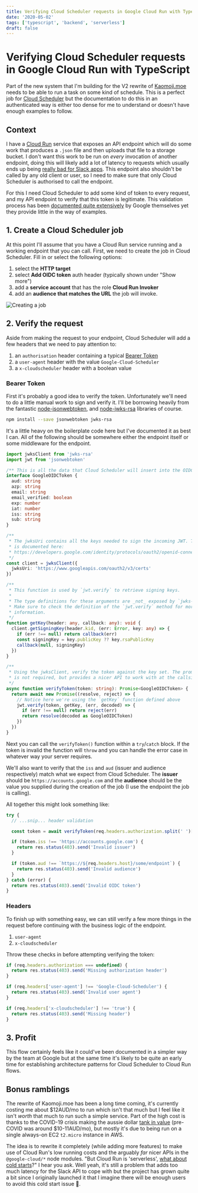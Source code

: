 ```yaml
---
title: Verifying Cloud Scheduler requests in Google Cloud Run with TypeScript
date: '2020-05-02'
tags: ['typescript', 'backend', 'serverless']
draft: false
---
```


# Verifying Cloud Scheduler requests in Google Cloud Run with TypeScript

Part of the new system that I'm building for the V2 rewrite of [Kaomoji.moe](https://kaomojie.moe)
needs to be able to run a task on some kind of schedule. This is a
perfect job for [Cloud Scheduler](https://cloud.google.com/scheduler/) but the
documentation to do this in an authenticated way is either too dense for me to
understand or doesn't have enough examples to follow.

## Context

I have a [Cloud Run](https://cloud.google.com/run/) service that exposes an API
endpoint which will do some work that produces a `.json` file and then uploads
that file to a storage bucket. I don't want this work to be run on _every_
invocation of another endpoint, doing this will likely add a lot of latency to
requests which usually ends up being [really bad for Slack apps](/blog/serverless-and-slack/).
This endpoint also shouldn't be called by any old client or user, so I need to
make sure that only Cloud Scheduler is authorised to call the endpoint.

For this I need Cloud Scheduler to add some kind of token to every request, and
my API endpoint to verify that this token is legitimate. This validation process
has been [documented quite extensively](https://developers.google.com/identity/protocols/oauth2/openid-connect#validatinganidtoken)
by Google themselves yet they provide little in the way of examples.

## 1. Create a Cloud Scheduler job

At this point I'll assume that you have a Cloud Run service running and a
working endpoint that you can call. First, we need to create the job in Cloud
Scheduler. Fill in or select the following options:

1. select the **HTTP target**
1. select **Add OIDC token** auth header (typically shown under "Show more")
1. add a **service account** that has the role **Cloud Run Invoker**
1. add an **audience that matches the URL** the job will invoke.

<Image
  alt="Creating a job"
  height={771}
  src="/images/blog/verifying-google-cloud-scheduler-requests-in-cloud-run-with-typescript/create-job.png"
  width={983}
/>

## 2. Verify the request

Aside from making the request to your endpoint, Cloud Scheduler will add a few
headers that we need to pay attention to:

1. an `authorisation` header containing a typical [Bearer Token](https://stackoverflow.com/questions/40375508/whats-the-difference-between-jwts-and-bearer-token)
1. a `user-agent` header with the value `Google-Cloud-Scheduler`
1. a `x-cloudscheduler` header with a boolean value

### Bearer Token

First it's probably a good idea to verify the token. Unfortunately we'll need to
do a little manual work to sign and verify it. I'll be borrowing heavily from
the fantastic [node-jsonwebtoken](https://github.com/auth0/node-jsonwebtoken),
and [node-jwks-rsa](https://github.com/auth0/node-jwks-rsa) libraries of course.

```bash
npm install --save jsonwebtoken jwks-rsa
```

It's a little heavy on the boilerplate code here but I've documented it as best
I can. All of the following should be somewhere either the endpoint itself or
some middleware for the endpoint.

```ts showLineNumbers
import jwksClient from 'jwks-rsa'
import jwt from 'jsonwebtoken'

/** This is all the data that Cloud Scheduler will insert into the OIDC token */
interface GoogleOIDCToken {
  aud: string
  azp: string
  email: string
  email_verified: boolean
  exp: number
  iat: number
  iss: string
  sub: string
}

/**
 * The jwksUri contains all the keys needed to sign the incoming JWT. This URL
 * is documented here:
 * https://developers.google.com/identity/protocols/oauth2/openid-connect#discovery
 */
const client = jwksClient({
  jwksUri: 'https://www.googleapis.com/oauth2/v3/certs'
})

/**
 * This function is used by `jwt.verify` to retrieve signing keys.
 *
 * The type definitions for these arguments are _not_ exposed by `jwks-rsa`.
 * Make sure to check the definition of the `jwt.verify` method for more
 * information.
 */
function getKey(header: any, callback: any): void {
  client.getSigningKey(header.kid, (err: Error, key: any) => {
    if (err !== null) return callback(err)
    const signingKey = key.publicKey ?? key.rsaPublicKey
    callback(null, signingKey)
  })
}

/**
 * Using the jwksClient, verify the token against the key set. The promise here
 * is not required, but provides a nicer API to work with at the callsite.
 */
async function verifyToken(token: string): Promise<GoogleOIDCToken> {
  return await new Promise((resolve, reject) => {
    // Notice here we're using the `getKey` function defined above
    jwt.verify(token, getKey, (err, decoded) => {
      if (err !== null) return reject(err)
      return resolve(decoded as GoogleOIDCToken)
    })
  })
}
```

Next you can call the `verifyToken()` function within a `try`/`catch` block.
If the token is invalid the function will `throw` and you can handle the error
case in whatever way your server requires.

We'll also want to verify that the `iss` and `aud` (issuer and audience
respectively) match what we expect from Cloud Scheduler. The **issuer** should
be `https://accounts.google.com` and the **audience** should be the value you
supplied during the creation of the job (I use the endpoint the job is calling).

All together this might look something like:

```ts showLineNumbers
try {
  // ...snip... header validation

  const token = await verifyToken(req.headers.authorization.split(' ')[1])

  if (token.iss !== 'https://accounts.google.com') {
    return res.status(403).send('Invalid issuer')
  }

  if (token.aud !== `https://${req.headers.host}/some/endpoint`) {
    return res.status(403).send('Invalid audience')
  }
} catch (error) {
  return res.status(403).send('Invalid OIDC token')
}
```

### Headers

To finish up with something easy, we can still verify a few more things in the
request before continuing with the business logic of the endpoint.

1. `user-agent`
1. `x-cloudscheduler`

Throw these checks in before attempting verifying the token:

```ts showLineNumbers
if (req.headers.authorization === undefined) {
  return res.status(403).send('Missing authorization header')
}

if (req.headers['user-agent'] !== 'Google-Cloud-Scheduler') {
  return res.status(403).send('Invalid user agent')
}

if (req.headers['x-cloudscheduler'] !== 'true') {
  return res.status(403).send('Missing header')
}
```

## 3. Profit

This flow certainly feels like it could've been documented in a simpler way by
the team at Google but at the same time it's likely to be quite an early time
for establishing architecture patterns for Cloud Scheduler to Cloud Run flows.

## Bonus ramblings

The rewrite of Kaomoji.moe has been a long time coming, it's currently costing
me about $12AUD/mo to run which isn't that much but I feel like it isn't _worth_
that much to run such a simple service. Part of the high cost is thanks to the
COVID-19 crisis making the aussie dollar [tank in value](https://www.abc.net.au/news/2020-03-19/jobless-rate-falls-australian-sharemarket-recovery-coronavirus/12070076)
(pre-COVID was around $10-11AUD/mo), but mostly it's due to being run on a
single always-on EC2 `t2.micro` instance in AWS.

The idea is to rewrite it completely (while adding more features) to make use of
Cloud Run's low running costs and the arguably _far_ nicer APIs in the
`@google-cloud/*` node modules. "But Cloud Run is 'serverless', [what about cold
starts](/blog/serverless-and-slack/)?" I hear you ask. Well yeah, it's still a
problem that adds too much latency for the Slack API to cope with but the
project has grown quite a bit since I originally launched it that I imagine
there will be enough users to avoid this cold start issue 🤞.
